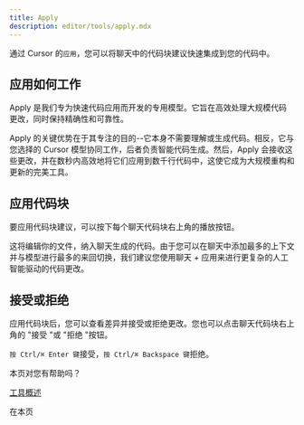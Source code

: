 ```yaml
---
title: Apply
description: editor/tools/apply.mdx
---
```


 
通过 Cursor 的`应用`，您可以将聊天中的代码块建议快速集成到您的代码中。

## 应用如何工作

Apply 是我们专为快速代码应用而开发的专用模型。它旨在高效处理大规模代码更改，同时保持精确性和可靠性。

Apply 的关键优势在于其专注的目的--它本身不需要理解或生成代码。相反，它与您选择的 Cursor 模型协同工作，后者负责智能代码生成。然后，Apply 会接收这些更改，并在数秒内高效地将它们应用到数千行代码中，这使它成为大规模重构和更新的完美工具。

## 应用代码块

要应用代码块建议，可以按下每个聊天代码块右上角的播放按钮。

这将编辑你的文件，纳入聊天生成的代码。由于您可以在聊天中添加最多的上下文并与模型进行最多的来回切换，我们建议您使用聊天 + 应用来进行更复杂的人工智能驱动的代码更改。

## 接受或拒绝

应用代码块后，您可以查看差异并接受或拒绝更改。您也可以点击聊天代码块右上角的 "接受 "或 "拒绝 "按钮。

`按 Ctrl/⌘ Enter 键`接受，`按 Ctrl/⌘ Backspace 键`拒绝。

本页对您有帮助吗？

[工具](https://docs.cursor.com/cmdk/overview)[概述](https://docs.cursor.com/chat/tools)

在本页